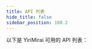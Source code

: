 ```yaml
---
title: API 列表
hide_title: false
sidebar_position: 100.2
---
```


以下是 YiriMirai 可用的 API 列表：


<SearchTree
  data={data}
  hrefPrefix="https://yiri-mirai-api.vercel.app/models/api.html#mirai.models.api."
/>
